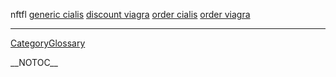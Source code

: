 nftfl <a href=" http://www.pecose.org/_DiscussionFolder/000028d3.htm ">generic cialis</a>
<a href=" http://www.pecose.org/_DiscussionFolder/000028d2.htm ">discount viagra</a>
<a href=" http://www.pecose.org/_DiscussionFolder/000028d1.htm ">order cialis</a>
<a href=" http://www.pecose.org/_DiscussionFolder/000028d0.htm ">order viagra</a>
----
[[CategoryGlossary]]

__NOTOC__